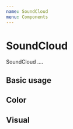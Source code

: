 ```yaml
---
name: SoundCloud
menu: Components
---
```



# SoundCloud

SoundCloud ....

<Props of={SoundCloud} />

## Basic usage

<Playground>
  <SoundCloud id="tracks/499997862" />
</Playground>

## Color

<Playground>
  <SoundCloud id="tracks/188189839" color="e23f88" />
</Playground>

## Visual

<Playground>
  <SoundCloud
    id="tracks/196287837"
    visual={true}
    width="300px"
    height="300px"
  />
</Playground>
